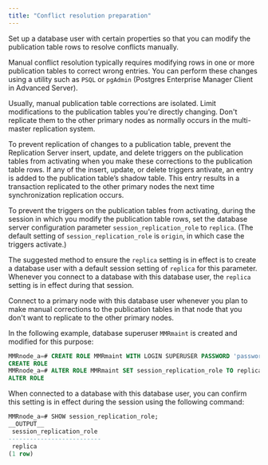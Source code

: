 ```yaml
---
title: "Conflict resolution preparation"
---
```


<div id="conflict_resolution_prep" class="registered_link"></div>

Set up a database user with certain properties so that you can modify the publication table rows to resolve conflicts manually.

Manual conflict resolution typically requires modifying rows in one or more publication tables to correct wrong entries. You can perform these changes using a utility such as `PSQL` or `pgAdmin` (Postgres Enterprise Manager Client in Advanced Server).

Usually, manual publication table corrections are isolated. Limit modifications to the publication tables you're directly changing. Don't replicate them to the other primary nodes as normally occurs in the multi-master replication system.

To prevent replication of changes to a publication table, prevent the Replication Server insert, update, and delete triggers on the publication tables from activating when you make these corrections to the publication table rows. If any of the insert, update, or delete triggers antivate, an entry is added to the publication table’s shadow table. This entry results in a transaction replicated to the other primary nodes the next time synchronization replication occurs.

To prevent the triggers on the publication tables from activating, during the session in which you modify the publication table rows, set the database server configuration parameter `session_replication_role` to `replica`. (The default setting of `session_replication_role` is `origin`, in which case the triggers activate.)

The suggested method to ensure the `replica` setting is in effect is to create a database user with a default session setting of `replica` for this parameter. Whenever you connect to a database with this database user, the `replica` setting is in effect during that session.

Connect to a primary node with this database user whenever you plan to make manual corrections to the publication tables in that node that you don't want to replicate to the other primary nodes.

In the following example, database superuser `MMRmaint` is created and modified for this purpose:

```sql
MMRnode_a=# CREATE ROLE MMRmaint WITH LOGIN SUPERUSER PASSWORD 'password';
CREATE ROLE
MMRnode_a=# ALTER ROLE MMRmaint SET session_replication_role TO replica;
ALTER ROLE
```

When connected to a database with this database user, you can confirm this setting is in effect during the session using the following command:

```sql
MMRnode_a=# SHOW session_replication_role;
__OUTPUT__
 session_replication_role
--------------------------
 replica
(1 row)
```
